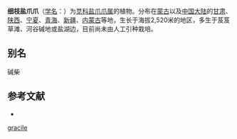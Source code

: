 {{Speciesbox
| name = 细枝盐爪爪
| status = 
| status_system = 
| image = 
| genus = Kalidium
| species = gracile
| authority = Fenzl
}}

'''细枝盐爪爪'''（[[学名|学名]]：{{lang|la|''Kalidium gracile''}}）为[[苋科|苋科]][[盐爪爪属|盐爪爪属]]的植物。分布在[[蒙古|蒙古]]以及[[中国大陆|中国大陆]]的[[甘肃|甘肃]]、[[陕西|陕西]]、[[宁夏|宁夏]]、[[青海|青海]]、[[新疆|新疆]]、[[内蒙古|内蒙古]]等地，生长于海拔2,520米的地区，多生于芨芨草滩、河谷碱地或盐湖边，目前尚未由人工引种栽培。

== 别名 ==
碱柴

== 参考文献 ==
<div class="references-small">
* {{cite web| url =http://www.bioinfo.cn/db05/KmzwSpecies.php?action=view&id=3827| title =细枝盐爪爪| work =《中国高等植物数据库全库》| publisher =中国科学院微生物研究所| author =昆明植物研究所| accessdate =2009-02-25| deadurl =yes| archiveurl =https://web.archive.org/web/20160305010448/http://www.bioinfo.cn/db05/KmzwSpecies.php?action=view&id=3827| archivedate =2016-03-05}}
</div>
{{Taxonbar|from=Q15230796}}

{{DEFAULTSORT:Kalidium gracile}}
[[Category:盐爪爪属|gracile]]


{{Amaranthaceae-stub}}